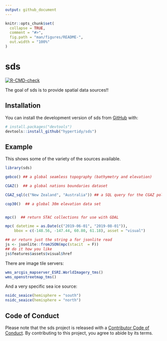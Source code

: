 ```yaml
---
output: github_document
---
```


<!-- README.md is generated from README.Rmd. Please edit that file -->

```r
knitr::opts_chunk$set(
  collapse = TRUE,
  comment = "#>",
  fig.path = "man/figures/README-",
  out.width = "100%"
)
```

# sds

<!-- badges: start -->
[![R-CMD-check](https://github.com/hypertidy/spatial.datasources/actions/workflows/R-CMD-check.yaml/badge.svg)](https://github.com/hypertidy/spatial.datasources/actions/workflows/R-CMD-check.yaml)
<!-- badges: end -->

The goal of sds is to provide spatial data sources!!

## Installation

You can install the development version of sds from [GitHub](https://github.com/) with:

``` r
# install.packages("devtools")
devtools::install_github("hypertidy/sds")
```

## Example

This shows some of the variety of the sources available. 

```r
library(sds)

gebco() ## a global seamless topography (bathymetry and elevation)

CGAZ()  ## a global nations boundaries dataset

CGAZ_sql(c("New Zealand", "Australia")) ## a SQL query for the CGAZ polygons

cop30()  ## a global 30m elevation data set 


mpc()  ## return STAC collections for use with GDAL

mpc( datetime = as.Date(c("2019-06-01", "2019-08-01")), 
    bbox = c(-148.56, -147.44, 60.80, 61.18), asset = "visual")

## or return just the string a for jsonlite read
js <- jsonlite::fromJSON(mpc(stacit  = F))
## do it how you like
js$features$assets$visual$href


```


There are image tile servers: 

```r
wms_arcgis_mapserver_ESRI.WorldImagery_tms()
wms_openstreetmap_tms()
```

And a very specific sea ice source: 

```r
nsidc_seaice(hemisphere = "south")
nsidc_seaice(hemisphere = "north")
```


## Code of Conduct
  
Please note that the sds project is released with a [Contributor Code of Conduct](https://contributor-covenant.org/version/2/1/CODE_OF_CONDUCT.html). By contributing to this project, you agree to abide by its terms.
